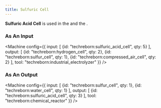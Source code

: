 ```yaml
---
title: Sulfuric Cell
---
```


<ItemImage file="sulfuric_acid_cell" alt="Sulfuric Cell" size="200" />

**Sulfuric Acid Cell** is used in the <McItem slug="techreborn:chemical_reactor" /> and the <McItem slug="techreborn:industrial_electrolyzer" />.

### As An Input

<Machine config={{
  input: [
    {id: "techreborn:sulfuric_acid_cell", qty: 5}
  ],
  output: [
    {id: "techreborn:hydrogen_cell", qty: 2},
    {id: "techreborn:sulfur_cell", qty: 1},
    {id: "techreborn:compressed_air_cell", qty: 2}
  ],
  tool: "techreborn:industrial_electrolyzer"
}} />

### As An Output

<Machine config={{
  input: [
    {id: "techreborn:sulfur_cell", qty: 1},
    {id: "techreborn:water_cell", qty: 1}
  ],
  output: [
    {id: "techreborn:sulfuric_acid_cell", qty: 3}
  ],
  tool: "techreborn:chemical_reactor"
}} />
